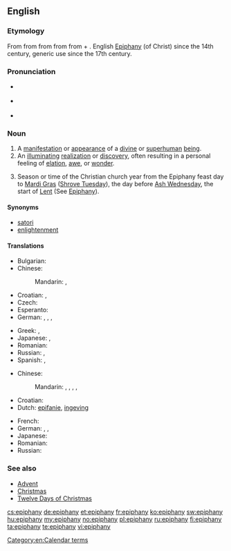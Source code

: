 {{was wotd|2008|March|22}}
{{also|Epiphany}}
==English==

===Etymology===
From {{etyl|fro|en}} {{term|epiphanie|lang=fro}} from {{etyl|LL.}} {{term|epiphania|lang=la}} from {{etyl|grc|en}} {{term|ἐπιφάνεια||manifestation, striking appearance|tr=epiphaneia|lang=grc|sc=polytonic}} from {{term|ἐπιφαίνω||I appear, display|tr=epiphainō|lang=grc|sc=polytonic}} from {{term|ἐπί||upon|tr=epi|lang=grc|sc=polytonic}} + {{term|φαίνω||I shine, appear|tr=phainō|lang=grc|sc=polytonic}}. English [[Epiphany]] (of Christ) since the 14th century, generic use since the 17th century.

===Pronunciation===
* {{a|RP}} {{IPA|/ɪˈpɪf.ə.ni/|/ɛˈpɪf.ə.ni/}}
* {{a|US}} {{IPA|/ɪˈpɪf.ə.ni/|/əˈpɪf.ə.ni/}}
* {{audio|en-us-epiphany.ogg|Audio (US)}}

===Noun===
{{en-noun|epiphanies}}

# A [[manifestation]] or [[appearance]] of a [[divine]] or [[superhuman]] [[being]].
# An [[illuminating]] [[realization]] or [[discovery]], often resulting in a personal feeling of [[elation]], [[awe]], or [[wonder]].
# {{Christianity}} Season or time of the Christian church year from the Epiphany feast day to [[Mardi Gras]] ([[Shrove Tuesday]]), the day before [[Ash Wednesday]], the start of [[Lent]] (See [[Epiphany]]).

====Synonyms====
* [[satori]]
* [[enlightenment]]

====Translations====
{{trans-top|manifestation or appearance of a divine or superhuman being}}
* Bulgarian: {{t|bg|богоявление|n|sc=Cyrl}}
* Chinese:
*: Mandarin: {{t|zh|主顯節|sc=Hani}}, {{t|zh|主显节|tr=Zhǔxiǎnjié|sc=Hani}}
* Croatian: {{t-|hr|epifanija|f|alt=epifànija}}, {{t-|hr|bogojavljenje|n|alt=bogojávljēnje}}
* Czech: {{t-|cs|zjevení|n}}
* Esperanto: {{t-|eo|epifanio|xs=Esperanto}}
* German: {{t|de|Erscheinung|f}}, {{t+|de|Offenbarung|f}}, {{t|de|Manifestation|f}}, {{t|de|Epiphanie|f}}
{{trans-mid}}
* Greek: {{t|el|επιφάνεια|tr=epifáneia|sc=Grek}}, {{t|el|θεοφάνεια|tr=theofáneia|sc=Grek}}
* Japanese: {{t|ja|エピファニー|tr=Epifanī|sc=Jpan}}, {{t|ja|公現祭|tr=こうげんさい, Kōgensai|sc=Jpan}}
* Romanian: {{t-|ro|epifanie|n}}
* Russian: {{t|ru|явление|n|tr=javlénije|sc=Cyrl}}, {{t|ru|богоявление|f|tr=bogojavlénije|sc=Cyrl}}
* Spanish: {{t+|es|epifanía|f}}, {{t+|es|manifestación|f}}
{{trans-bottom}}

{{trans-top|illuminating realization or discovery}}
* Chinese:
*: Mandarin: {{t|zh|頓悟|sc=Hani}}, {{t|zh|顿悟|tr=dùnwù|sc=Hani}}, {{t|zh|洞察|tr=dòngchá|sc=Hani}}, {{t|zh|領悟|sc=Hani}}, {{t|zh|领悟|tr=lǐngwù|sc=Hani}}
* Croatian: {{t-|hr|epifanija|f|alt=epifànija}}
* Dutch: [[epifanie]], [[ingeving]] {{n}}
{{trans-mid}}
* French: {{t+|fr|illumination}}
* German: {{t|de|Erleuchtung|f}}, {{t|de|Heureka-Moment|m}}, {{t-|de|Aha-Erlebnis|n}}
* Japanese: {{t|ja|洞察|tr=どうさつ, dōsatsu|sc=Jpan}}
* Romanian: {{t-|ro|epifanie|n}}
* Russian: {{t+|ru|прозрение|n|tr=prozrénije|sc=Cyrl}}
{{trans-bottom}}

===See also===
* [[Advent]]
* [[Christmas]]
* [[Twelve Days of Christmas]]

[[Category:en:Calendar terms]]

[[cs:epiphany]]
[[de:epiphany]]
[[et:epiphany]]
[[fr:epiphany]]
[[ko:epiphany]]
[[sw:epiphany]]
[[hu:epiphany]]
[[my:epiphany]]
[[no:epiphany]]
[[pl:epiphany]]
[[ru:epiphany]]
[[fi:epiphany]]
[[ta:epiphany]]
[[te:epiphany]]
[[vi:epiphany]]